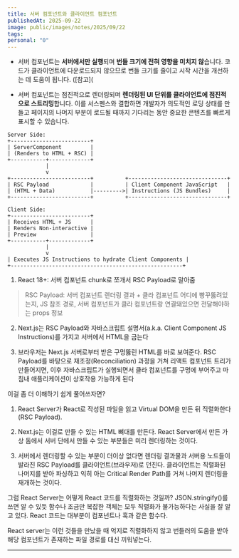```yaml
---
title: 서버 컴포넌트와 클라이언트 컴포넌트
publishedAt: 2025-09-22
image: public/images/notes/2025/09/22
tags:
personal: "0"
---
```

- 서버 컴포넌트는 **서버에서만 실행**되며 **번들 크기에 전혀 영향을 미치지 않**습니다. 코드가 클라이언트에 다운로드되지 않으므로 번들 크기를 줄이고 시작 시간을 개선하는 데 도움이 됩니다. ([참고](<Youtube url="https://youtube.com/watch?v=TQQPAU21ZUw?si=aLh1ciyom4TwaiDP))" />

- 서버 컴포넌트는 점진적으로 렌더링되며 **렌더링된 UI 단위를 클라이언트에 점진적으로 스트리밍**합니다. 이를 서스펜스와 결합하면 개발자가 의도적인 로딩 상태를 만들고 페이지의 나머지 부분이 로드될 때까지 기다리는 동안 중요한 콘텐츠를 빠르게 표시할 수 있습니다.

```null
Server Side:
+-------------------------+
| ServerComponent         |
| (Renders to HTML + RSC) |
+-----------+-------------+
            |
            v
+-------------------------+          +-------------------------------+
| RSC Payload             |          | Client Component JavaScript   |
| (HTML + Data)           |--------->| Instructions (JS Bundles)     |
+-------------------------+          +-------------------------------+

Client Side:
+-------------------------+
| Receives HTML + JS      |
| Renders Non-interactive |
| Preview                 |
+-----------+-------------+
            |
            v
| Executes JS Instructions to hydrate Client Components |
+------------------------------------------------------+
```

1. React 18+: 서버 컴포넌트 chunk로 쪼개서 RSC Payload로 말아줌
> RSC Payload: 서버 컴포넌트 렌더링 결과 + 클라 컴포넌트 어디에 빵꾸뚫려있는지, JS 참조 경로, 서버 컴포넌트가 클라 컴포넌트랑 연결돼있으면 전달해야하는 props 정보

2. Next.js는 RSC Payload와 자바스크립트 설명서(a.k.a. Client Component JS Instructions)를 가지고 서버에서 HTML을 굽는다

3. 브라우저는 Next.js 서버로부터 받은 구멍뚫린 HTML를 바로 보여준다. RSC Payload를 바탕으로 재조정(Reconciliation) 과정을 거쳐 리액트 컴포넌트 트리가 만들어지면, 이후 자바스크립트가 실행되면서 클라 컴포넌트를 구멍에 부어주고 마침내 애플리케이션이 상호작용 가능하게 된다

이걸 좀 더 이해하기 쉽게 풀어쓰자면?

1. React Server가 React로 작성된 파일을 읽고 Virtual DOM을 만든 뒤 직렬화한다(RSC Payload).

2. Next.js는 이걸로 만들 수 있는 HTML 뼈대를 만든다. React Server에서 만든 가상 돔에서 서버 단에서 만들 수 있는 부분들은 미리 렌더링하는 것이다.

3. 서버에서 렌더링할 수 있는 부분이 더이상 없다면 렌더링 결과물과 서버용 노드들이 발라진 RSC Payload를 클라이언트(브라우저)로 던진다. 클라이언트는 직렬화된 나머지를 받아 파싱하고 익히 아는 Critical Render Path를 거쳐 나머지 렌더링을 재개하는 것이다.

그럼 React Server는 어떻게 React 코드를 직렬화하는 것일까? JSON.stringify()를 쓰면 알 수 있듯 함수나 조금만 복잡한 객체는 모두 직렬화가 불가능하다는 사실을 잘 알고 있다. React 코드는 대부분이 컴포넌트나 훅과 같은 함수다.

React server는 이런 것들을 만났을 때 억지로 직렬화하지 않고 번들러의 도움을 받아 해당 컴포넌트가 존재하는 파일 경로를 대신 끼워넣는다.

---


